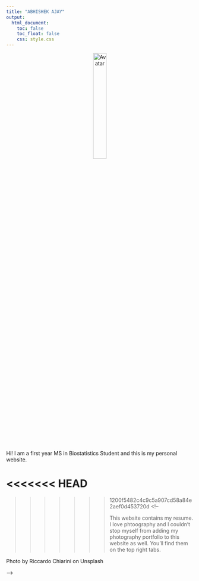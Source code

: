 ```yaml
---
title: "ABHISHEK AJAY"
output:
  html_document:
    toc: false
    toc_float: false
    css: style.css
---
```


<body background="images/bg.jpg">
<center><img src="images/me.jpg" alt="Avatar" width="27%" class="center"></center>



<p>
  Hi! I am a first year MS in Biostatistics Student and this is my personal website. 
</p>
<<<<<<< HEAD
=======

>>>>>>> 1200f5482c4c9c5a907cd58a84e2aef0d453720d
<!--
<p>
  This website contains my resume. I love phtoography and I couldn't stop myself from adding my photography portfolio to this website as well. You'll find them on the top right tabs.  

</p>

 Photo by Riccardo Chiarini on Unsplash 
 
 -->
